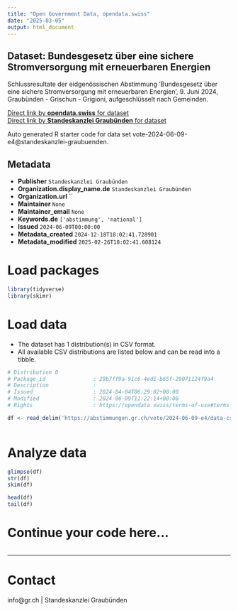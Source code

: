 ```yaml
---
title: "Open Government Data, opendata.swiss"
date: "2025-03-05"
output: html_document
---
```


## Dataset: Bundesgesetz über eine sichere Stromversorgung mit erneuerbaren Energien

Schlussresultate der eidgenössischen Abstimmung 'Bundesgesetz über eine sichere Stromversorgung mit erneuerbaren Energien', 9. Juni 2024, Graubünden - Grischun - Grigioni, aufgeschlüsselt nach Gemeinden.

[Direct link by **opendata.swiss** for dataset](https://opendata.swiss/de/dataset/bundesgesetz-uber-eine-sichere-stromversorgung-mit-erneuerbaren-energien)<br>
[Direct link by **Standeskanzlei Graubünden** for dataset](https://abstimmungen.gr.ch/vote/2024-06-09-e4/data)

Auto generated R starter code for data set vote-2024-06-09-e4@standeskanzlei-graubuenden.

## Metadata

- **Publisher** `Standeskanzlei Graubünden`
- **Organization.display_name.de** `Standeskanzlei Graubünden`
- **Organization.url** ``
- **Maintainer** `None`
- **Maintainer_email** `None`
- **Keywords.de** `['abstimmung', 'national']`
- **Issued** `2024-06-09T00:00:00`
- **Metadata_created** `2024-12-18T18:02:41.728901`
- **Metadata_modified** `2025-02-26T18:02:41.608124`


# Load packages

```r

library(tidyverse)
library(skimr)

```

# Load data

-   The dataset has 1 distribution(s) in CSV format.
-   All available CSV distributions are listed below and can be read into a tibble.

```r

# Distribution 0
# Package_id               : 29b7ff9a-91c6-4ed1-b65f-29071124f9a4
# Description              : 
# Issued                   : 2024-04-04T06:29:02+00:00
# Modified                 : 2024-06-09T11:22:14+00:00
# Rights                   : https://opendata.swiss/terms-of-use#terms_by

df <- read_delim('https://abstimmungen.gr.ch/vote/2024-06-09-e4/data-csv')



```

# Analyze data

```r

glimpse(df)
str(df)
skim(df)

head(df)
tail(df)

```

# Continue your code here...

```r

```

------------------------------------------------------------------------

# Contact

info@gr.ch | Standeskanzlei Graubünden
